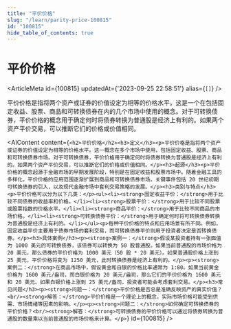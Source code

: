 ```yaml
---
title: "平价价格"
slug: "/learn/parity-price-100815"
id: "100815"
hide_table_of_contents: true
---
```



# 平价价格

<ArticleMeta id={100815} updatedAt={'2023-09-25 22:58:51'} alias={`[]`} />
<div className='border-solid border-b border-t-0 my-4 border-[var(--ifm-color-gray-300)]' />

平价价格是指将两个资产或证券的价值设定为相等的价格水平。这是一个在包括固定收益、股票、商品和可转换债券在内的几个市场中使用的概念。对于可转换债券，平价价格的概念用于确定何时将债券转换为普通股是经济上有利的。如果两个资产平价交易，可以推断它们的价格或价值相同。

<AIContent content={`<h2>平价价格</h2><h3>定义</h3><p>平价价格是指将两个资产或证券的价值设定为相等的价格水平。这一概念在多个市场中使用，包括固定收益、股票、商品和可转换债券市场。对于可转换债券，平价价格用于确定何时将债券转换为普通股是经济上有利的。如果两个资产平价交易，可以推断它们的价格或价值相同。</p><h3>起源</h3><p>平价价格的概念起源于金融市场的早期发展阶段，特别是在固定收益和股票市场中。随着金融工具的多样化，平价价格的应用范围逐渐扩展到商品和可转换债券市场。关键事件包括 20 世纪初期可转换债券的引入，以及现代金融市场中套利交易策略的发展。</p><h3>类别与特点</h3><p>平价价格可以分为以下几类：</p><ul><li><strong>固定收益平价：</strong>用于比较不同债券的收益率和价格。</li><li><strong>股票平价：</strong>用于比较不同股票或股票指数的价格水平。</li><li><strong>商品平价：</strong>用于比较不同商品的市场价格。</li><li><strong>可转换债券平价：</strong>用于确定何时将可转换债券转换为普通股是经济上有利的。</li></ul><p>每种平价价格的特点和应用场景有所不同。例如，固定收益平价主要用于债券市场的套利交易，而可转换债券平价则用于投资者决定是否转换债券。</p><h3>具体案例</h3><p><strong>案例一：</strong>假设某投资者持有一张面值为 1000 美元的可转换债券，该债券可以转换为 50 股普通股。如果当前普通股的市场价格为 20 美元，那么债券的平价价格为 1000 美元（50 股 * 20 美元）。如果普通股价格上涨到 25 美元，平价价格将变为 1250 美元，此时转换债券是经济上有利的。</p><p><strong>案例二：</strong>在商品市场中，假设黄金和白银的价格比率通常为 1:80。如果当前黄金价格为 1600 美元/盎司，而白银价格为 20 美元/盎司，那么它们的平价价格为 1600 美元和 20 美元。如果白银价格上涨到 25 美元/盎司，投资者可能会考虑套利交易。</p><h3>常见问题</h3><p><strong>问题一：</strong>平价价格是否总是准确反映资产的真实价值？<br/><strong>解答：</strong>平价价格是一个理论上的概念，实际市场价格可能受到供需、市场情绪等因素的影响。</p><p><strong>问题二：</strong>如何确定可转换债券的平价价格？<br/><strong>解答：</strong>可转换债券的平价价格可以通过将债券转换为普通股的数量乘以当前普通股的市场价格来计算。</p>`} id={100815} />
